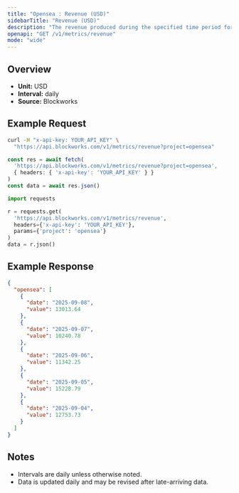 ```yaml
---
title: "Opensea : Revenue (USD)"
sidebarTitle: "Revenue (USD)"
description: "The revenue produced during the specified time period for given project."
openapi: "GET /v1/metrics/revenue"
mode: "wide"
---
```


## Overview

- **Unit:** USD
- **Interval:** daily
- **Source:** Blockworks

## Example Request

<CodeGroup>

```bash cURL
curl -H "x-api-key: YOUR_API_KEY" \
  "https://api.blockworks.com/v1/metrics/revenue?project=opensea"
```

```typescript TypeScript
const res = await fetch(
  'https://api.blockworks.com/v1/metrics/revenue?project=opensea',
  { headers: { 'x-api-key': 'YOUR_API_KEY' } }
)
const data = await res.json()
```

```python Python
import requests

r = requests.get(
  'https://api.blockworks.com/v1/metrics/revenue',
  headers={'x-api-key': 'YOUR_API_KEY'},
  params={'project': 'opensea'}
)
data = r.json()
```

</CodeGroup>

## Example Response

```json
{
  "opensea": [
    {
      "date": "2025-09-08",
      "value": 13013.64
    },
    {
      "date": "2025-09-07",
      "value": 10240.78
    },
    {
      "date": "2025-09-06",
      "value": 11342.25
    },
    {
      "date": "2025-09-05",
      "value": 15228.79
    },
    {
      "date": "2025-09-04",
      "value": 12753.73
    }
  ]
}
```

## Notes
- Intervals are daily unless otherwise noted.
- Data is updated daily and may be revised after late-arriving data.
